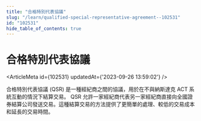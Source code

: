 ```yaml
---
title: "合格特別代表協議"
slug: "/learn/qualified-special-representative-agreement--102531"
id: "102531"
hide_table_of_contents: true
---
```



# 合格特別代表協議

<ArticleMeta id={102531} updatedAt={'2023-09-26 13:59:02'} />
<div className='border-solid border-b border-t-0 my-4 border-[var(--ifm-color-gray-300)]' />

合格特別代表協議 (QSR) 是一種經紀商之間的協議，用於在不與納斯達克 ACT 系統互動的情況下結算交易。 QSR 允許一家經紀商代表另一家經紀商直接向全國證券結算公司發送交易。這種結算交易的方法提供了更簡單的處理、較低的交易成本和延長的交易時間。
